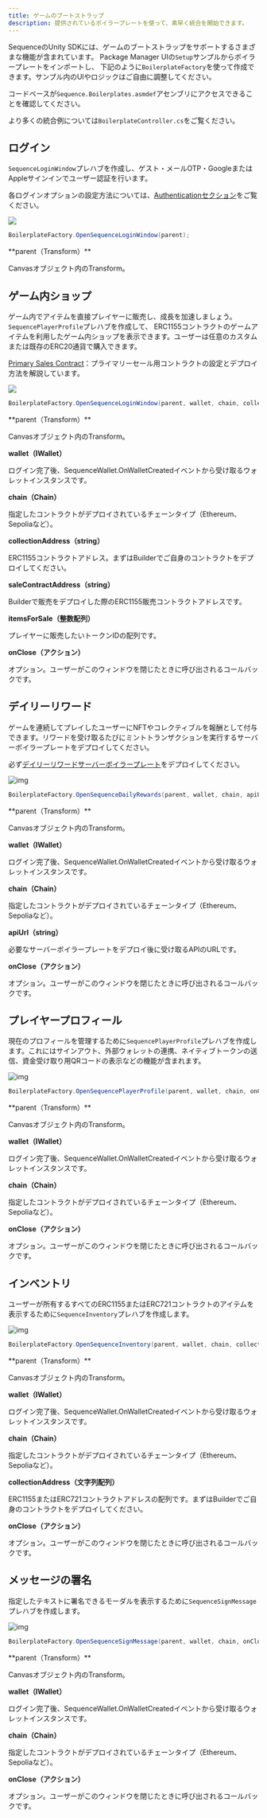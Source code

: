 ```yaml
---
title: ゲームのブートストラップ
description: 提供されているボイラープレートを使って、素早く統合を開始できます。
---
```


SequenceのUnity SDKには、ゲームのブートストラップをサポートするさまざまな機能が含まれています。
Package Manager UIの`Setup`サンプルからボイラープレートをインポートし、
下記のように`BoilerplateFactory`を使って作成できます。サンプル内のUIやロジックはご自由に調整してください。

コードベースが`Sequence.Boilerplates.asmdef`アセンブリにアクセスできることを確認してください。

より多くの統合例については`BoilerplateController.cs`をご覧ください。

## ログイン
`SequenceLoginWindow`プレハブを作成し、ゲスト・メールOTP・GoogleまたはAppleサインインでユーザー認証を行います。

各ログインオプションの設定方法については、[Authenticationセクション](/sdk/unity/onboard/authentication/intro)をご覧ください。

<Frame>
  <img src="/images/unity/unity_boilerplate_login.png" />
</Frame>

```csharp
BoilerplateFactory.OpenSequenceLoginWindow(parent);
```

<Accordion title="パラメータ">
  **parent（Transform）**

  Canvasオブジェクト内のTransform。
</Accordion>

## ゲーム内ショップ
ゲーム内でアイテムを直接プレイヤーに販売し、成長を加速しましょう。`SequencePlayerProfile`プレハブを作成して、
ERC1155コントラクトのゲームアイテムを利用したゲーム内ショップを表示できます。ユーザーは任意のカスタムまたは既存のERC20通貨で購入できます。

[Primary Sales Contract](/solutions/collectibles/contracts/deploy-primary-sales-contract/)：プライマリーセール用コントラクトの設定とデプロイ方法を解説しています。

<Frame>
  <img src="/images/unity/unity_boilerplate_shop.png" />
</Frame>

```csharp
BoilerplateFactory.OpenSequenceLoginWindow(parent, wallet, chain, collectionAddress, saleContractAddress, itemsForSale, onClose);
```

<Accordion title="パラメータ">
  **parent（Transform）**

  Canvasオブジェクト内のTransform。

  **wallet（IWallet）**

  ログイン完了後、SequenceWallet.OnWalletCreatedイベントから受け取るウォレットインスタンスです。

  **chain（Chain）**

  指定したコントラクトがデプロイされているチェーンタイプ（Ethereum、Sepoliaなど）。

  **collectionAddress（string）**

  ERC1155コントラクトアドレス。まずはBuilderでご自身のコントラクトをデプロイしてください。

  **saleContractAddress（string）**

  Builderで販売をデプロイした際のERC1155販売コントラクトアドレスです。

  **itemsForSale（整数配列）**

  プレイヤーに販売したいトークンIDの配列です。

  **onClose（アクション）**

  オプション。ユーザーがこのウィンドウを閉じたときに呼び出されるコールバックです。
</Accordion>

## デイリーリワード
ゲームを連続してプレイしたユーザーにNFTやコレクティブルを報酬として付与できます。リワードを受け取るたびにミントトランザクションを実行するサーバーボイラープレートをデプロイしてください。

必ず[デイリーリワードサーバーボイラープレート](https://github.com/0xsequence-demos/daily-rewards-server-boilerplate)をデプロイしてください。

<Frame>
  <img alt="img" src="/images/unity/unity_boilerplate_daily_rewards.png" />
</Frame>

```csharp
BoilerplateFactory.OpenSequenceDailyRewards(parent, wallet, chain, apiUrl, onClose);
```

<Accordion title="パラメータ">
  **parent（Transform）**

  Canvasオブジェクト内のTransform。

  **wallet（IWallet）**

  ログイン完了後、SequenceWallet.OnWalletCreatedイベントから受け取るウォレットインスタンスです。

  **chain（Chain）**

  指定したコントラクトがデプロイされているチェーンタイプ（Ethereum、Sepoliaなど）。

  **apiUrl（string）**

  必要なサーバーボイラープレートをデプロイ後に受け取るAPIのURLです。

  **onClose（アクション）**

  オプション。ユーザーがこのウィンドウを閉じたときに呼び出されるコールバックです。
</Accordion>

## プレイヤープロフィール
現在のプロフィールを管理するために`SequencePlayerProfile`プレハブを作成します。これにはサインアウト、外部ウォレットの連携、ネイティブトークンの送信、資金受け取り用QRコードの表示などの機能が含まれます。

<Frame>
  <img alt="img" src="/images/unity/unity_boilerplate_profile.png" />
</Frame>

```csharp
BoilerplateFactory.OpenSequencePlayerProfile(parent, wallet, chain, onClose);
```

<Accordion title="パラメータ">
  **parent（Transform）**

  Canvasオブジェクト内のTransform。

  **wallet（IWallet）**

  ログイン完了後、SequenceWallet.OnWalletCreatedイベントから受け取るウォレットインスタンスです。

  **chain（Chain）**

  指定したコントラクトがデプロイされているチェーンタイプ（Ethereum、Sepoliaなど）。

  **onClose（アクション）**

  オプション。ユーザーがこのウィンドウを閉じたときに呼び出されるコールバックです。
</Accordion>

## インベントリ
ユーザーが所有するすべてのERC1155またはERC721コントラクトのアイテムを表示するために`SequenceInventory`プレハブを作成します。

<Frame>
  <img alt="img" src="/images/unity/unity_boilerplate_inventory.png" />
</Frame>

```csharp
BoilerplateFactory.OpenSequenceInventory(parent, wallet, chain, collections, onClose);
```

<Accordion title="パラメータ">
  **parent（Transform）**

  Canvasオブジェクト内のTransform。

  **wallet（IWallet）**

  ログイン完了後、SequenceWallet.OnWalletCreatedイベントから受け取るウォレットインスタンスです。

  **chain（Chain）**

  指定したコントラクトがデプロイされているチェーンタイプ（Ethereum、Sepoliaなど）。

  **collectionAddress（文字列配列）**

  ERC1155またはERC721コントラクトアドレスの配列です。まずはBuilderでご自身のコントラクトをデプロイしてください。

  **onClose（アクション）**

  オプション。ユーザーがこのウィンドウを閉じたときに呼び出されるコールバックです。
</Accordion>

## メッセージの署名
指定したテキストに署名できるモーダルを表示するために`SequenceSignMessage`プレハブを作成します。

<Frame>
  <img alt="img" src="/images/unity/unity_boilerplate_signmessage.png" />
</Frame>

```csharp
BoilerplateFactory.OpenSequenceSignMessage(parent, wallet, chain, onClose);
```

<Accordion title="パラメータ">
  **parent（Transform）**

  Canvasオブジェクト内のTransform。

  **wallet（IWallet）**

  ログイン完了後、SequenceWallet.OnWalletCreatedイベントから受け取るウォレットインスタンスです。

  **chain（Chain）**

  指定したコントラクトがデプロイされているチェーンタイプ（Ethereum、Sepoliaなど）。

  **onClose（アクション）**

  オプション。ユーザーがこのウィンドウを閉じたときに呼び出されるコールバックです。
</Accordion>